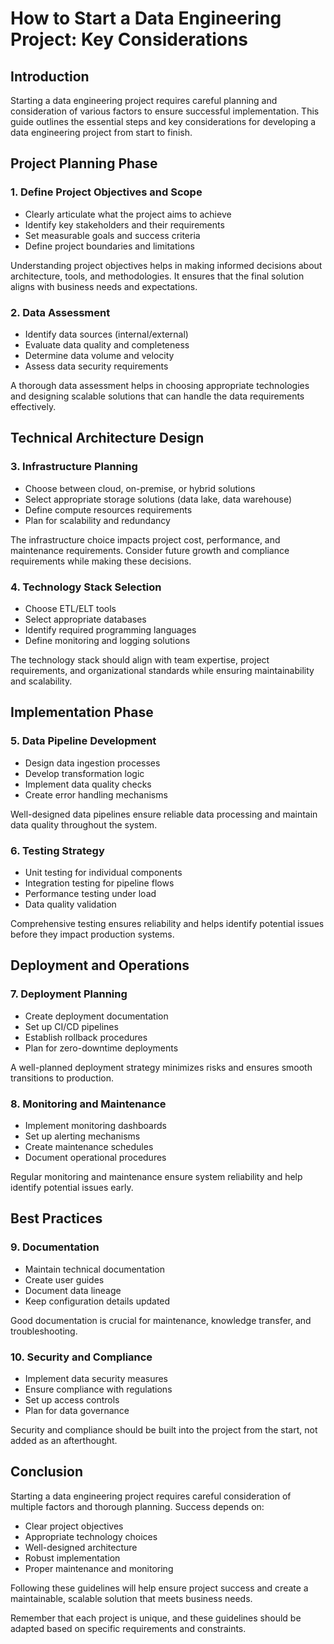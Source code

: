 # How to Start a Data Engineering Project: Key Considerations

## Introduction

Starting a data engineering project requires careful planning and consideration of various factors to ensure successful implementation. This guide outlines the essential steps and key considerations for developing a data engineering project from start to finish.

## Project Planning Phase

### 1. Define Project Objectives and Scope
* Clearly articulate what the project aims to achieve
* Identify key stakeholders and their requirements
* Set measurable goals and success criteria
* Define project boundaries and limitations

Understanding project objectives helps in making informed decisions about architecture, tools, and methodologies. It ensures that the final solution aligns with business needs and expectations.

### 2. Data Assessment
* Identify data sources (internal/external)
* Evaluate data quality and completeness
* Determine data volume and velocity
* Assess data security requirements

A thorough data assessment helps in choosing appropriate technologies and designing scalable solutions that can handle the data requirements effectively.

## Technical Architecture Design

### 3. Infrastructure Planning
* Choose between cloud, on-premise, or hybrid solutions
* Select appropriate storage solutions (data lake, data warehouse)
* Define compute resources requirements
* Plan for scalability and redundancy

The infrastructure choice impacts project cost, performance, and maintenance requirements. Consider future growth and compliance requirements while making these decisions.

### 4. Technology Stack Selection
* Choose ETL/ELT tools
* Select appropriate databases
* Identify required programming languages
* Define monitoring and logging solutions

The technology stack should align with team expertise, project requirements, and organizational standards while ensuring maintainability and scalability.

## Implementation Phase

### 5. Data Pipeline Development
* Design data ingestion processes
* Develop transformation logic
* Implement data quality checks
* Create error handling mechanisms

Well-designed data pipelines ensure reliable data processing and maintain data quality throughout the system.

### 6. Testing Strategy
* Unit testing for individual components
* Integration testing for pipeline flows
* Performance testing under load
* Data quality validation

Comprehensive testing ensures reliability and helps identify potential issues before they impact production systems.

## Deployment and Operations

### 7. Deployment Planning
* Create deployment documentation
* Set up CI/CD pipelines
* Establish rollback procedures
* Plan for zero-downtime deployments

A well-planned deployment strategy minimizes risks and ensures smooth transitions to production.

### 8. Monitoring and Maintenance
* Implement monitoring dashboards
* Set up alerting mechanisms
* Create maintenance schedules
* Document operational procedures

Regular monitoring and maintenance ensure system reliability and help identify potential issues early.

## Best Practices

### 9. Documentation
* Maintain technical documentation
* Create user guides
* Document data lineage
* Keep configuration details updated

Good documentation is crucial for maintenance, knowledge transfer, and troubleshooting.

### 10. Security and Compliance
* Implement data security measures
* Ensure compliance with regulations
* Set up access controls
* Plan for data governance

Security and compliance should be built into the project from the start, not added as an afterthought.

## Conclusion

Starting a data engineering project requires careful consideration of multiple factors and thorough planning. Success depends on:
* Clear project objectives
* Appropriate technology choices
* Well-designed architecture
* Robust implementation
* Proper maintenance and monitoring

Following these guidelines will help ensure project success and create a maintainable, scalable solution that meets business needs.

Remember that each project is unique, and these guidelines should be adapted based on specific requirements and constraints.